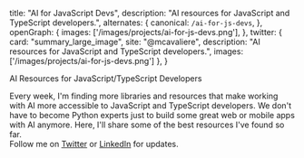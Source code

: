 
  title: "AI for JavaScript Devs",
  description: "AI resources for JavaScript and TypeScript developers.",
  alternates: {
    canonical: `/ai-for-js-devs`,
  },
  openGraph: {
    images: ['/images/projects/ai-for-js-devs.png'],
  },
    twitter: {
      card: "summary_large_image",
      site: "@mcavaliere",
      description: "AI resources for JavaScript and TypeScript developers.",
      images: ['/images/projects/ai-for-js-devs.png']
    },
}

<div className="flex flex-row justify-center mb-10 md:mb-28">
  <CoverImage title="AI for JavaScript Devs" src="/images/projects/ai-for-js-devs.png" width={303} height={153} />
</div>

<Heading1 className="mb-4 text-center">AI Resources for JavaScript/TypeScript Developers</Heading1>

<div className="mb-3">
  Every week, I'm finding more libraries and resources that make working with AI more accessible to JavaScript and TypeScript developers. We don't have to become Python experts just to build some great web or mobile apps with AI anymore. Here, I'll share some of the best resources I've found so far.
</div>

<div className="mb-3">
  Follow me on <a className="underline hover:text-primary" href="https://twitter.com/mcavaliere">Twitter</a> or <a className="underline hover:text-primary" href="https://www.linkedin.com/in/mikecavaliere">LinkedIn</a> for updates.
</div>

<AIResourcesTable />

